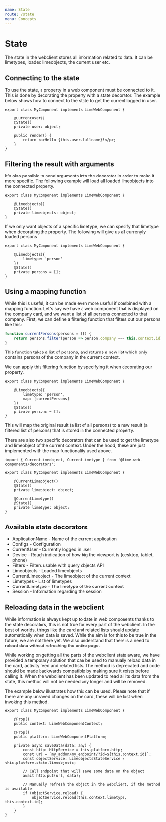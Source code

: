 ```yaml
---
name: State
route: /state
menu: Concepts
---
```


# State

The state in the webclient stores all information related to data. It can be limetypes, loaded limeobjects, the current user etc.

## Connecting to the state

To use the state, a property in a web component must be connected to it. This is done by decorating the property with a state decorator. The example below shows how to connect to the state to get the current logged in user.

```tsx
export class MyComponent implements LimeWebComponent {

    @CurrentUser()
    @State()
    private user: object;

    public render() {
        return <p>Hello {this.user.fullname}!</p>;
    }
}
```

## Filtering the result with arguments

It's also possible to send arguments into the decorator in order to make it more specific. The following example will load all loaded limeobjects into the connected property.

```tsx
export class MyComponent implements LimeWebComponent {

    @Limeobjects()
    @State()
    private limeobjects: object;
}
```

If we only want objects of a specific limetype, we can specify that limetype when decorating the property. The following will give us all currenyly loaded persons

```tsx
export class MyComponent implements LimeWebComponent {

    @Limeobjects({
        limetype: 'person'
    })
    @State()
    private persons = [];
}
```

## Using a mapping function

While this is useful, it can be made even more useful if combined with a mapping function. Let's say we have a web component that is displayed on the company card, and we want a list of all persons connected to that company. First, we can define a filtering function that filters out our persons like this:

```js
function currentPersons(persons = []) {
    return persons.filter(person => person.company === this.context.id);
}
```

This function takes a list of persons, and returns a new list which only contains persons of the company in the current context.

We can apply this filtering function by specifying it when decorating our property.

```tsx
export class MyComponent implements LimeWebComponent {

    @Limeobjects({
        limetype: 'person',
        map: [currentPersons]
    })
    @State()
    private persons = [];
}
```

This will map the original result (a list of all persons) to a new result (a filtered list of persons) that is stored in the connected property.

There are also two specific decorators that can be used to get the limetype and limeobject of the current context. Under the hood, these are just implemented with the map functionality used above.

```tsx
import { CurrentLimeobject, CurrentLimetype } from '@lime-web-components/decorators';

export class MyComponent implements LimeWebComponent {

    @CurrentLimeobject()
    @State()
    private limeobject: object;

    @CurrentLimetype()
    @State()
    private limetype: object;
}
```

## Available state decorators
- ApplicationName - Name of the current application
- Configs - Configuration
- CurrentUser - Currently logged in user
- Device - Rough indication of how big the viewport is (desktop, tablet, phone)
- Filters - Filters usable with query objects API
- Limeobjects - Loaded limeobjects
- CurrentLimeobject - The limeobject of the current context
- Limetypes - List of limetypes
- CurrentLimetype - The limetype of the current context
- Session - Information regarding the session

## Reloading data in the webclient

While information is always kept up to date in web components thanks to the state decorators, this is not true for every part of the webclient. In the best of worlds, things like the card and related lists should update automatically when data is saved. While the aim is for this to be true in the future, we are not there yet. We also understand that there is a need to reload data without refreshing the entire page.

While working on getting all the parts of the webclient state aware, we have provided a temporary solution that can be used to manually reload data in the card, activity feed and related lists. The method is deprecated and code should be made backwards compatible by making sure it exists before calling it. When the webclient has been updated to read all its data from the state, this method will not be needed any longer and will be removed.

The example below illustrates how this can be used. Please note that if there are any unsaved changes on the card, these will be lost when invoking this method.

```tsx
export class MyComponent implements LimeWebComponent {

    @Prop()
    public context: LimeWebComponentContext;

    @Prop()
    public platform: LimeWebComponentPlatform;

    private async saveData(data: any) {
        const http: HttpService = this.platform.http;
        const url = `my_addon/my_endpoint/?id=${this.context.id}`;
        const objectService: LimeobjectsStateService = this.platform.state.limeobjects;

        // Call endpoint that will save some data on the object
        await http.put(url, data);

        // Manually refresh the object in the webclient, if the method is available
        if (objectService.reload) {
            objectService.reload(this.context.limetype, this.context.id);
        }
    }
}
```
